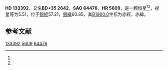 {{Starbox begin
| name = HD 133392
}}
{{Starbox observe
| epoch = [[J2000.0|J2000.0]]
| constell = {{星座名待查}}<ref name=SIMBAD>{{cite web
 | url=http://simbad.u-strasbg.fr/simbad/sim-id?Ident=HR+5609
 | title=Pulsating variable Star
 | publisher=Centre de Données astronomiques de Strasbourg
 | work=SIMBAD
 | accessdate=2012-07-13
 | archive-date=2016-03-17
 | archive-url=https://web.archive.org/web/20160317203536/http://simbad.u-strasbg.fr/simbad/sim-id?Ident=HR+5609
 | dead-url=no
 }}</ref><ref name=DATA>{{cite web
 | url=http://vizier.u-strasbg.fr/viz-bin/VizieR-5?-out.add=.&-source=5050&-corr=PK=HR&-out.max=9999&HR=5609
 | title=VizieR Detailed Page
 | accessdate=2012-07-13
 | archive-date=2016-03-05
 | archive-url=https://web.archive.org/web/20160305034813/http://vizier.u-strasbg.fr/viz-bin/VizieR-5?-out.add=.&-source=5050&-corr=PK=HR&-out.max=9999&HR=5609
 | dead-url=no
 }}</ref>
| 星官 = 
| ra = {{RA|15|3|6.1}}<ref name=SIMBAD /><ref name=DATA />
| dec = {{DEC|+35|12|21}}<ref name=SIMBAD /><ref name=DATA />
| appmag_v = 5.51<ref name=SIMBAD /><ref name=DATA />
}}
{{Starbox character
| class = gG8<ref name=SIMBAD /><ref name=DATA />
| b-v = 1.02<ref name=SIMBAD /><ref name=DATA />
| u-b = <ref name=SIMBAD /><ref name=DATA />
| r-i = 0.49<ref name=SIMBAD /><ref name=DATA />
| variable = 
}}
{{Starbox astrometry
| radial_v = 
| prop_mo_ra = -27
| parallax = 
| p_error = 
}}
{{Starbox catalog
| names =BD+35 2642，[[SAO星表|SAO]] 64476，[[HD星表|HD]] 133392，[[HR星表|HR]] 5609}}
{{Starbox reference |Simbad=HR+5609}}
{{Starbox end}}

'''HD 133392'''，又名'''BD+35 2642'''，'''SAO 64476'''、'''HR 5609'''，是一颗恒星<ref name=SIMBAD /><ref name=DATA />，视星等为5.51，位于[[銀道座標系|銀經]]57.21，[[銀道座標系|銀緯]]60.85，其[[B1900.0|B1900.0]]坐标为赤經{{RA|14|59|6.5}}，赤緯{{DEC|+35|60.85|50}}。

== 参考文献 ==
{{reflist}}

{{star-stub}}

[[Category:HD和HDE天體|133392]]
[[Category:HR天體|5609]]
[[Category:SAO天體|64476]]